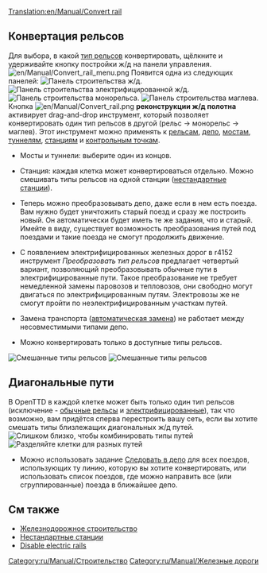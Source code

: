 [[Translation:en/Manual/Convert rail]]
{{ru/Необходимо сделать|поправить ссылки после перевода соответствующих страниц, поменять картинки}}
{{ru/Manual/Tutorial/Учебник}}
==Конвертация рельсов==
Для выбора, в какой [[ru/Manual/Base Set/Типы железных дорог|тип рельсов]] конвертировать, щёлкните и удерживайте кнопку постройки ж/д на панели управления.
[[File:en/Manual/Convert rail menu.png|none]]
Появится одна из следующих панелей:
[[File:en/Manual/Railroad Construction.png|none|frame|[[ru/Manual/Железнодорожное строительство#instrument-dlia-stroitelstva-zheleznoi-dorogi|Панель строительства ж/д]].]]
[[File:en/Manual/Electrified Railway Construction.png|none|frame|Панель строительства электрифицированной ж/д.]]
[[File:en/Manual/Monorail Construction.png|none|frame|Панель строительства монорельса.]]
[[File:en/Manual/Maglev Construction.png|none|frame|Панель строительства маглева.]]
Кнопка [[File:en/Manual/Convert rail.png]] '''реконструкции ж/д полотна''' активирует drag-and-drop инструмент, который позволяет конвертировать один тип рельсов в другой (рельс -> монорельс -> маглев). Этот инструмент можно применять к [[ru/Manual/Строительство колеи|рельсам]], [[ru/Manual/Строительство депо|депо]], [[ru/Manual/Мосты|мостам]], [[ru/Manual/Туннели|туннелям]], [[ru/Manual/Станции|станциям]] и [[ru/Manual/Контрольные точки|контрольным точкам]].

* Мосты и туннели: выберите один из концов.

* Станция: каждая клетка может конвертироваться отдельно. Можно смешивать типы рельсов на одной станции ([[ru/Archive/Manual/Settings/Нестандартные станции|нестандартные станции]]).

* Теперь можно преобразовывать депо, даже если в нем есть поезда. Вам нужно будет уничтожить старый поезд и сразу же построить новый. Он автоматически будет иметь те же задания, что и старый. Имейте в виду, существует возможность преобразования путей под поездами и такие поезда не смогут продолжить движение.

* С появлением электрифицированных железных дорог в r4152 инструмент ''Преобразовать тип рельсов'' предлагает четвертый вариант, позволяющий преобразовывать обычные пути в электрифицированные пути. Такое преобразование не требует немедленной замены паровозов и тепловозов, они свободно могут двигаться по электрифицированным путям. Электровозы же не смогут пройти по неэлектрифицированным участкам путей.

* Замена транспорта ([[ru/Manual/Замена транспорта#avtomaticheskaia-zamena|автоматическая замена]]) не работает между несовместимыми типами депо.

* Можно конвертировать только в доступные типы рельсов.
[[File:en/Manual/Convert station.png|left|frame|Смешанные типы рельсов]]
[[File:en/Manual/Convert rail tunnel.png|none|frame|Смешанные типы рельсов]]

==Диагональные пути==
В OpenTTD в каждой клетке может быть только один тип рельсов (исключение - [[ru/Manual/Base Set/Железные дороги|обычные рельсы]] и [[ru/Manual/Base Set/Электрифицированные железные дороги|электрифицированные]]), так что возможно, вам придётся сперва перестроить вашу сеть, если вы хотите смешать типы близлежащих диагональных ж/д путей.
[[File:en/Manual/Convert rail close.png|left|frame|Слишком близко, чтобы комбинировать типы путей]]
[[File:en/Manual/Convert rail good.png|none|frame|Разделяйте клетки для разных путей]] 

* Можно использовать задание [[ru/Manual/Задания#sledovat|Следовать в депо]] для всех поездов, использующих ту линию, которую вы хотите конвертировать, или использовать список поездов, где можно направить все (или сгруппированные) поезда в ближайшее депо.


==См также==
*[[ru/Manual/Железнодорожное строительство|Железнодорожное строительство]]
*[[ru/Archive/Manual/Settings/Нестандартные станции|Нестандартные станции]]
*[[ru/Archive/Manual/Settings/Расширенные настройки/Транспорт#disable-electric-rails|Disable electric rails]]

[[Category:ru/Manual/Строительство]]
[[Category:ru/Manual/Железные дороги]]